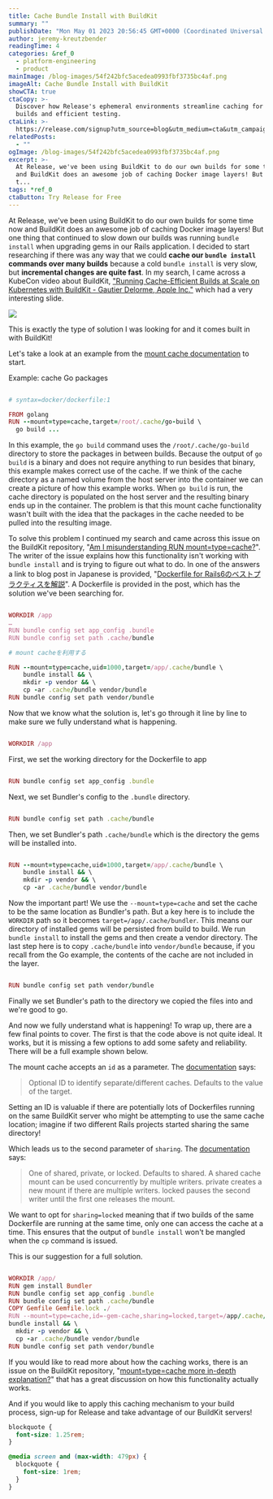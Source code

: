 ```yaml
---
title: Cache Bundle Install with BuildKit
summary: ""
publishDate: "Mon May 01 2023 20:56:45 GMT+0000 (Coordinated Universal Time)"
author: jeremy-kreutzbender
readingTime: 4
categories: &ref_0
  - platform-engineering
  - product
mainImage: /blog-images/54f242bfc5acedea0993fbf3735bc4af.png
imageAlt: Cache Bundle Install with BuildKit
showCTA: true
ctaCopy: >-
  Discover how Release's ephemeral environments streamline caching for faster
  builds and efficient testing.
ctaLink: >-
  https://release.com/signup?utm_source=blog&utm_medium=cta&utm_campaign=blog-cta&utm_content=cache-bundle-install-with-buildkit
relatedPosts:
  - ""
ogImage: /blog-images/54f242bfc5acedea0993fbf3735bc4af.png
excerpt: >-
  At Release, we've been using BuildKit to do our own builds for some time now
  and BuildKit does an awesome job of caching Docker image layers! But one thing
  t...
tags: *ref_0
ctaButton: Try Release for Free
---
```


At Release, we've been using BuildKit to do our own builds for some time now and BuildKit does an awesome job of caching Docker image layers! But one thing that continued to slow down our builds was running `bundle install` when upgrading gems in our Rails application. I decided to start researching if there was any way that we could **cache our `bundle install` commands over many builds** because a cold `bundle install` is very slow, but **incremental changes are quite fast**. In my search, I came across a KubeCon video about BuildKit, ["Running Cache-Efficient Builds at Scale on Kubernetes with BuildKit - Gautier Delorme, Apple Inc."](https://www.youtube.com/watch?v=wTENRhYt3mw) which had a very interesting slide.

![](/blog-images/271d7cec8f533d977b812f76403497cd.png)

This is exactly the type of solution I was looking for and it comes built in with BuildKit!

Let's take a look at an example from the [mount cache documentation](https://docs.docker.com/engine/reference/builder/#run---mounttypecache) to start.

Example: cache Go packages

```ruby line-numbers

# syntax=docker/dockerfile:1

FROM golang
RUN --mount=type=cache,target=/root/.cache/go-build \
  go build ...

```

In this example, the `go build` command uses the `/root/.cache/go-build` directory to store the packages in between builds. Because the output of `go build` is a binary and does not require anything to run besides that binary, this example makes correct use of the cache. If we think of the cache directory as a named volume from the host server into the container we can create a picture of how this example works. When `go build` is run, the cache directory is populated on the host server and the resulting binary ends up in the container. The problem is that this mount cache functionality wasn't built with the idea that the packages in the cache needed to be pulled into the resulting image.

To solve this problem I continued my search and came across this issue on the BuildKit repository, "[Am I misunderstanding RUN mount=type=cache?](https://github.com/moby/buildkit/issues/1173)". The writer of the issue explains how this functionality isn't working with `bundle install` and is trying to figure out what to do. In one of the answers a link to blog post in Japanese is provided, "[Dockerfile for Rails6のベストプラクティスを解説](https://qiita.com/k_kind/items/836bc7ba2e33dc2ed3e7)". A Dockerfile is provided in the post, which has the solution we've been searching for.

```ruby line-numbers

WORKDIR /app
…
RUN bundle config set app_config .bundle
RUN bundle config set path .cache/bundle

# mount cacheを利用する

RUN --mount=type=cache,uid=1000,target=/app/.cache/bundle \
    bundle install && \
    mkdir -p vendor && \
    cp -ar .cache/bundle vendor/bundle
RUN bundle config set path vendor/bundle

```

Now that we know what the solution is, let's go through it line by line to make sure we fully understand what is happening.

```ruby line-numbers

WORKDIR /app

```

First, we set the working directory for the Dockerfile to app

```ruby line-numbers

RUN bundle config set app_config .bundle

```

Next, we set Bundler's config to the `.bundle` directory.

```ruby line-numbers

RUN bundle config set path .cache/bundle

```

Then, we set Bundler's path `.cache/bundle` which is the directory the gems will be installed into.

```ruby line-numbers

RUN --mount=type=cache,uid=1000,target=/app/.cache/bundle \
    bundle install && \
    mkdir -p vendor && \
    cp -ar .cache/bundle vendor/bundle

```

Now the important part! We use the `--mount=type=cache` and set the cache to be the same location as Bundler's path. But a key here is to include the `WORKDIR` path so it becomes `target=/app/.cache/bundler`. This means our directory of installed gems will be persisted from build to build. We run `bundle install` to install the gems and then create a vendor directory. The last step here is to copy `.cache/bundle` into `vendor/bundle` because, if you recall from the Go example, the contents of the cache are not included in the layer.

```ruby line-numbers

RUN bundle config set path vendor/bundle

```

Finally we set Bundler's path to the directory we copied the files into and we're good to go.

And now we fully understand what is happening! To wrap up, there are a few final points to cover. The first is that the code above is not quite ideal. It works, but it is missing a few options to add some safety and reliability. There will be a full example shown below.

The mount cache accepts an `id` as a parameter. The [documentation](https://docs.docker.com/engine/reference/builder/#run---mounttypecache) says:

> Optional ID to identify separate/different caches. Defaults to the value of the target.

Setting an ID is valuable if there are potentially lots of Dockerfiles running on the same BuildKit server who might be attempting to use the same cache location; imagine if two different Rails projects started sharing the same directory!

Which leads us to the second parameter of `sharing`. The [documentation](https://docs.docker.com/engine/reference/builder/#run---mounttypecache) says:

> One of shared, private, or locked. Defaults to shared. A shared cache mount can be used concurrently by multiple writers. private creates a new mount if there are multiple writers. locked pauses the second writer until the first one releases the mount.

We want to opt for `sharing=locked` meaning that if two builds of the same Dockerfile are running at the same time, only one can access the cache at a time. This ensures that the output of `bundle install` won't be mangled when the `cp` command is issued.

This is our suggestion for a full solution.

```ruby line-numbers

WORKDIR /app/
RUN gem install Bundler
RUN bundle config set app_config .bundle
RUN bundle config set path .cache/bundle
COPY Gemfile Gemfile.lock ./
RUN --mount=type=cache,id=-gem-cache,sharing=locked,target=/app/.cache/bundle \
bundle install && \
  mkdir -p vendor && \
  cp -ar .cache/bundle vendor/bundle
RUN bundle config set path vendor/bundle

```

If you would like to read more about how the caching works, there is an issue on the BuildKit repository, "[mount=type=cache more in-depth explanation?](https://github.com/moby/buildkit/issues/1673)" that has a great discussion on how this functionality actually works.

And if you would like to apply this caching mechanism to your build process, sign-up for Release and take advantage of our BuildKit servers!

```css
blockquote {
  font-size: 1.25rem;
}

@media screen and (max-width: 479px) {
  blockquote {
    font-size: 1rem;
  }
}
```

